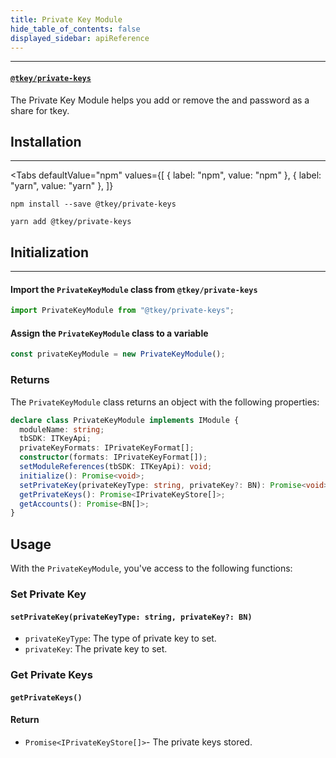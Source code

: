 ```yaml
---
title: Private Key Module
hide_table_of_contents: false
displayed_sidebar: apiReference
---
```



---

#### [`@tkey/private-keys`](https://npmjs.com/package/@tkey/private-keys)

The Private Key Module helps you add or remove the and password as a share for tkey.

## Installation

---

<Tabs
  defaultValue="npm"
  values={[
    { label: "npm", value: "npm" },
    { label: "yarn", value: "yarn" },
  ]}
>

<TabItem value="npm">

```shell
npm install --save @tkey/private-keys
```

</TabItem>

<TabItem value="yarn">

```shell
yarn add @tkey/private-keys
```

</TabItem>

</Tabs>

## Initialization

---

#### Import the `PrivateKeyModule` class from `@tkey/private-keys`

```javascript
import PrivateKeyModule from "@tkey/private-keys";
```

#### Assign the `PrivateKeyModule` class to a variable

```javascript
const privateKeyModule = new PrivateKeyModule();
```

### Returns

The `PrivateKeyModule` class returns an object with the following properties:

```ts
declare class PrivateKeyModule implements IModule {
  moduleName: string;
  tbSDK: ITKeyApi;
  privateKeyFormats: IPrivateKeyFormat[];
  constructor(formats: IPrivateKeyFormat[]);
  setModuleReferences(tbSDK: ITKeyApi): void;
  initialize(): Promise<void>;
  setPrivateKey(privateKeyType: string, privateKey?: BN): Promise<void>;
  getPrivateKeys(): Promise<IPrivateKeyStore[]>;
  getAccounts(): Promise<BN[]>;
}
```

## Usage

With the `PrivateKeyModule`, you've access to the following functions:

### Set Private Key

#### `setPrivateKey(privateKeyType: string, privateKey?: BN)`

- `privateKeyType`: The type of private key to set.
- `privateKey`: The private key to set.

### Get Private Keys

#### `getPrivateKeys()`

#### Return

- `Promise<IPrivateKeyStore[]>`- The private keys stored.
